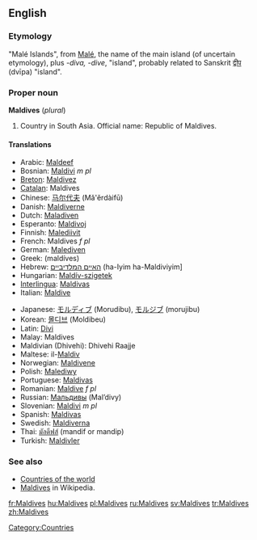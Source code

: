 ==English==

===Etymology===
"Malé Islands", from [[Malé]], the name of the main island (of uncertain etymology), plus ''-diva, -dive'', "island", probably related to Sanskrit [[द्वीप]] (dvīpa) "island".

===Proper noun===
'''Maldives''' (''plural'')

# Country in South Asia. Official name: Republic of Maldives.

====Translations====
{{top}}
*Arabic: [[Maldeef]]
*Bosnian: [[Maldivi]] ''m pl''
*[[Breton]]: [[Maldivez]]
*[[Catalan]]: Maldives
*Chinese: [[马尔代夫]] (Mǎ'ěrdàifū)
*Danish: [[Maldiverne]]
*Dutch: [[Maladiven]]
*Esperanto: [[Maldivoj]]
*Finnish: [[Malediivit]]
*French: Maldives ''f pl''
*German: [[Malediven]]
*Greek: {{t|el|Μαλδίβες|f|p}} (maldíves)
*Hebrew: [[האיים המלדיביים]] (ha-Iyim ha-Maldiviyim]
*Hungarian: [[Maldív-szigetek]]
*[[Interlingua]]: [[Maldivas]]
*Italian: [[Maldive]]
{{mid}}
*Japanese: [[モルディブ]] (Morudibu), [[モルジブ]] (morujibu)
*Korean: [[몰디브]] (Moldibeu)
*Latin: [[Divi]]
*Malay: Maldives
*Maldivian (Dhivehi): Dhivehi Raajje
*Maltese: il-[[Maldiv]]
*Norwegian: [[Maldivene]]
*Polish: [[Malediwy]]
*Portuguese: [[Maldivas]]
*Romanian: [[Maldive]] ''f pl''
*Russian: [[Мальдивы]] (Mal’divy)
*Slovenian: [[Maldivi]] ''m pl''
*Spanish: [[Maldivas]]
*Swedish: [[Maldiverna]]
*Thai: [[มัลดีฟส์]] (mandif or mandip)
*Turkish: [[Maldivler]]
{{bottom}}

===See also===
*[[Countries of the world]]
*[[w:Maldives|Maldives]] in Wikipedia.

[[Category:Countries]]

[[fr:Maldives]]
[[hu:Maldives]]
[[pl:Maldives]]
[[ru:Maldives]]
[[sv:Maldives]]
[[tr:Maldives]]
[[zh:Maldives]]